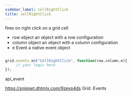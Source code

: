```yaml
---
sidebar_label: cellRightClick
title: cellRightClick
---
```



          


<Short>

fires on right click on a grid cell


</Short>



- row			object		an object with a row configuration
- column		object		an object with a column configuration
- e				Event		a native event object


~~~js

grid.events.on("CellRightClick", function(row,column,e){
     // your logic here
});


~~~
 api_event

<Descr>




</Descr>



https://snippet.dhtmlx.com/9zeyp4ds	Grid. Events

